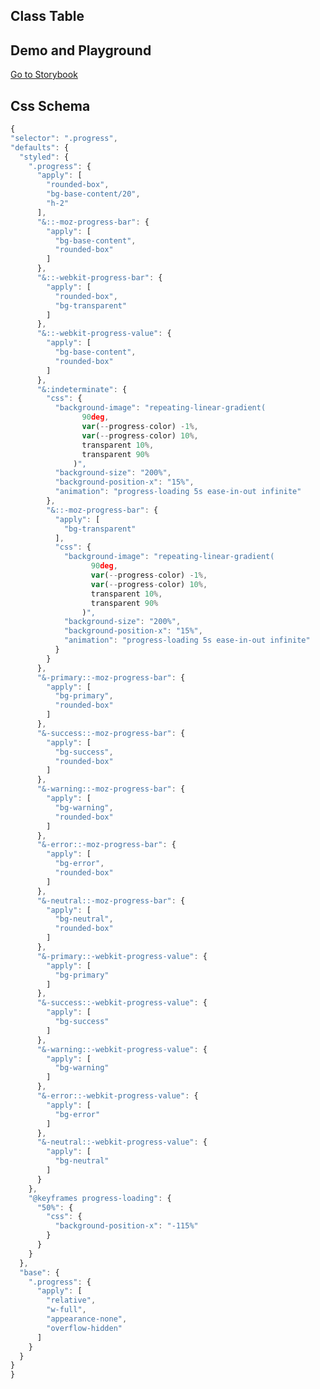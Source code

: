 
## Class Table

<CssTable name="progress" />

## Demo and Playground

[Go to Storybook](https://story.ui.icebreaker.top/?path=/docs/data-display-progress--docs)

## Css Schema

```js
{
"selector": ".progress",
"defaults": {
  "styled": {
    ".progress": {
      "apply": [
        "rounded-box",
        "bg-base-content/20",
        "h-2"
      ],
      "&::-moz-progress-bar": {
        "apply": [
          "bg-base-content",
          "rounded-box"
        ]
      },
      "&::-webkit-progress-bar": {
        "apply": [
          "rounded-box",
          "bg-transparent"
        ]
      },
      "&::-webkit-progress-value": {
        "apply": [
          "bg-base-content",
          "rounded-box"
        ]
      },
      "&:indeterminate": {
        "css": {
          "background-image": "repeating-linear-gradient(
                90deg,
                var(--progress-color) -1%,
                var(--progress-color) 10%,
                transparent 10%,
                transparent 90%
              )",
          "background-size": "200%",
          "background-position-x": "15%",
          "animation": "progress-loading 5s ease-in-out infinite"
        },
        "&::-moz-progress-bar": {
          "apply": [
            "bg-transparent"
          ],
          "css": {
            "background-image": "repeating-linear-gradient(
                  90deg,
                  var(--progress-color) -1%,
                  var(--progress-color) 10%,
                  transparent 10%,
                  transparent 90%
                )",
            "background-size": "200%",
            "background-position-x": "15%",
            "animation": "progress-loading 5s ease-in-out infinite"
          }
        }
      },
      "&-primary::-moz-progress-bar": {
        "apply": [
          "bg-primary",
          "rounded-box"
        ]
      },
      "&-success::-moz-progress-bar": {
        "apply": [
          "bg-success",
          "rounded-box"
        ]
      },
      "&-warning::-moz-progress-bar": {
        "apply": [
          "bg-warning",
          "rounded-box"
        ]
      },
      "&-error::-moz-progress-bar": {
        "apply": [
          "bg-error",
          "rounded-box"
        ]
      },
      "&-neutral::-moz-progress-bar": {
        "apply": [
          "bg-neutral",
          "rounded-box"
        ]
      },
      "&-primary::-webkit-progress-value": {
        "apply": [
          "bg-primary"
        ]
      },
      "&-success::-webkit-progress-value": {
        "apply": [
          "bg-success"
        ]
      },
      "&-warning::-webkit-progress-value": {
        "apply": [
          "bg-warning"
        ]
      },
      "&-error::-webkit-progress-value": {
        "apply": [
          "bg-error"
        ]
      },
      "&-neutral::-webkit-progress-value": {
        "apply": [
          "bg-neutral"
        ]
      }
    },
    "@keyframes progress-loading": {
      "50%": {
        "css": {
          "background-position-x": "-115%"
        }
      }
    }
  },
  "base": {
    ".progress": {
      "apply": [
        "relative",
        "w-full",
        "appearance-none",
        "overflow-hidden"
      ]
    }
  }
}
}
```
